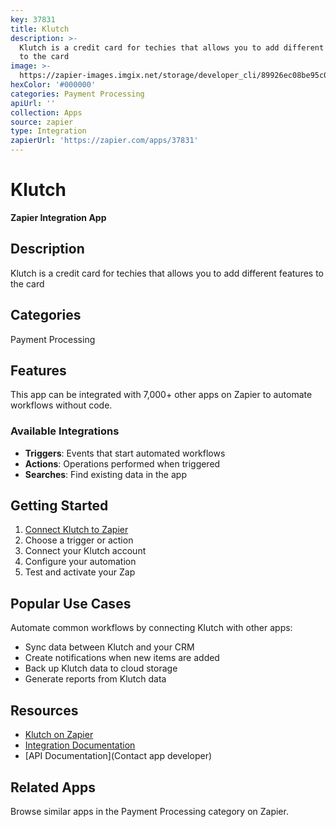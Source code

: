 ```yaml
---
key: 37831
title: Klutch
description: >-
  Klutch is a credit card for techies that allows you to add different features
  to the card
image: >-
  https://zapier-images.imgix.net/storage/developer_cli/89926ec08be95c06fa7be7df0376842e.png?auto=format%2Ccompress&ixlib=python-3.0.0&q=50
hexColor: '#000000'
categories: Payment Processing
apiUrl: ''
collection: Apps
source: zapier
type: Integration
zapierUrl: 'https://zapier.com/apps/37831'
---
```

# Klutch

**Zapier Integration App**

## Description

Klutch is a credit card for techies that allows you to add different features to the card

## Categories

Payment Processing

## Features

This app can be integrated with 7,000+ other apps on Zapier to automate workflows without code.

### Available Integrations

- **Triggers**: Events that start automated workflows
- **Actions**: Operations performed when triggered
- **Searches**: Find existing data in the app

## Getting Started

1. [Connect Klutch to Zapier](https://zapier.com/apps/37831)
2. Choose a trigger or action
3. Connect your Klutch account
4. Configure your automation
5. Test and activate your Zap

## Popular Use Cases

Automate common workflows by connecting Klutch with other apps:

- Sync data between Klutch and your CRM
- Create notifications when new items are added
- Back up Klutch data to cloud storage
- Generate reports from Klutch data

## Resources

- [Klutch on Zapier](https://zapier.com/apps/37831)
- [Integration Documentation](https://zapier.com/apps/37831/integrations)
- [API Documentation](Contact app developer)

## Related Apps

Browse similar apps in the Payment Processing category on Zapier.
